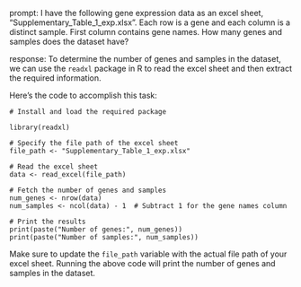 prompt:
I have the following gene expression data as an excel sheet,  "Supplementary_Table_1_exp.xlsx". Each row is a gene and each column is a distinct sample. First column contains gene names. How many genes and samples does the dataset have?

response:
To determine the number of genes and samples in the dataset, we can use the `readxl` package in R to read the excel sheet and then extract the required information.

Here's the code to accomplish this task:

```
# Install and load the required package

library(readxl)

# Specify the file path of the excel sheet
file_path <- "Supplementary_Table_1_exp.xlsx"

# Read the excel sheet
data <- read_excel(file_path)

# Fetch the number of genes and samples
num_genes <- nrow(data)
num_samples <- ncol(data) - 1  # Subtract 1 for the gene names column

# Print the results
print(paste("Number of genes:", num_genes))
print(paste("Number of samples:", num_samples))
```

Make sure to update the `file_path` variable with the actual file path of your excel sheet. Running the above code will print the number of genes and samples in the dataset.
